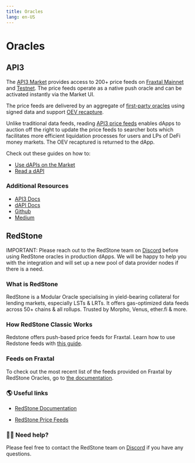 ```yaml
---
title: Oracles
lang: en-US
---
```


# Oracles

## API3

The [API3 Market](https://market.api3.org/fraxtal) provides access to 200+ price feeds on [Fraxtal Mainnet](https://market.api3.org/fraxtal) and [Testnet](https://market.api3.org/fraxtal-holesky-testnet). The price feeds operate as a native push oracle and can be activated instantly via the Market UI.

The price feeds are delivered by an aggregate of [first-party oracles](https://docs.api3.org/explore/airnode/why-first-party-oracles.html) using signed data and support [OEV recapture](https://docs.api3.org/explore/introduction/oracle-extractable-value.html).

Unlike traditional data feeds, reading [API3 price feeds](https://docs.api3.org/guides/dapis/) enables dApps to auction off the right to update the price feeds to searcher bots which facilitates more efficient liquidation processes for users and LPs of DeFi money markets. The OEV recaptured is returned to the dApp.

Check out these guides on how to:

- [Use dAPIs on the Market](https://docs.api3.org/guides/dapis/subscribing-to-dapis/)
- [Read a dAPI](https://docs.api3.org/guides/dapis/read-a-dapi/)

### Additional Resources

- [API3 Docs](https://docs.api3.org/)
- [dAPI Docs](https://docs.api3.org/guides/dapis/)
- [Github](https://github.com/api3dao/)
- [Medium](https://medium.com/api3)

## RedStone

IMPORTANT: Please reach out to the RedStone team on [Discord](https://redstone.finance/discord) before using RedStone oracles in production dApps. We will be happy to help you with the integration and will set up a new pool of data provider nodes if there is a need.

### What is RedStone

RedStone is a Modular Oracle specialising in yield-bearing collateral for lending markets, especially LSTs & LRTs. It offers gas-optimized data feeds across 50+ chains & all rollups. Trusted by Morpho, Venus, ether.fi & more.

### How RedStone Classic Works​

Redstone offers push-based price feeds for Fraxtal. Learn how to use Redstone feeds with [this guide](https://docs.redstone.finance/docs/introduction).

### Feeds on Fraxtal

To check out the most recent list of the feeds provided on Fraxtal by RedStone Oracles, go to [the documentation](https://docs.redstone.finance/docs/smart-contract-devs/price-feeds).

### 🌎 Useful links

- [RedStone Documentation](https://docs.redstone.finance/)

- [RedStone Price Feeds](https://docs.redstone.finance/docs/smart-contract-devs/price-feeds)

### 🙋‍♂️ Need help?

Please feel free to contact the RedStone team on [Discord](https://redstone.finance/discord) if you have any questions.
